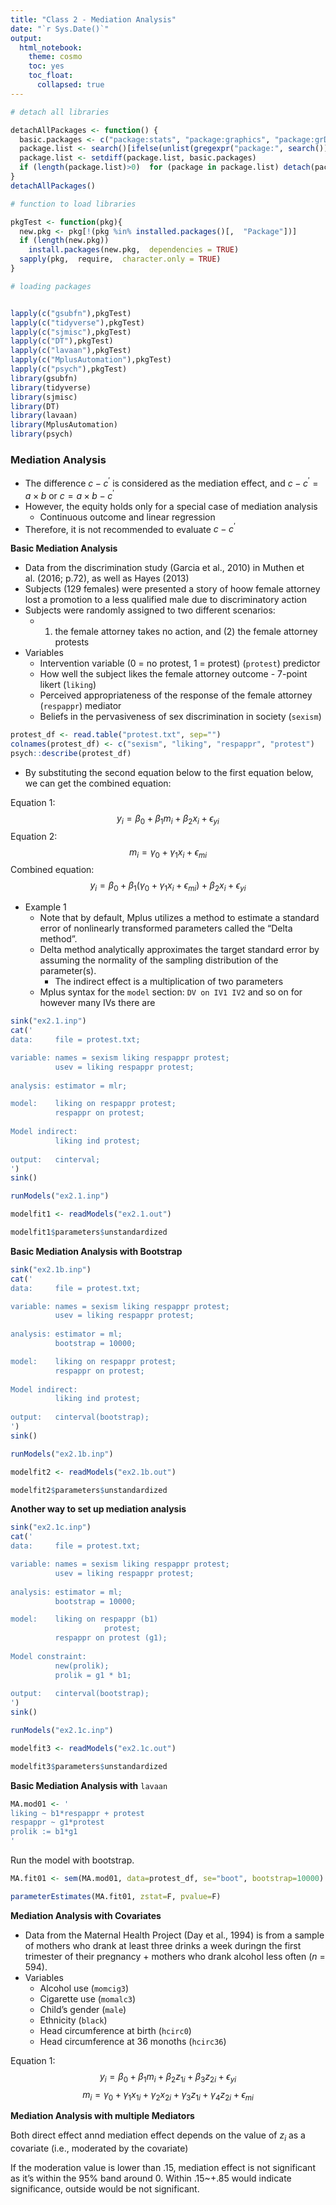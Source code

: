 ```yaml
---
title: "Class 2 - Mediation Analysis"
date: "`r Sys.Date()`"
output: 
  html_notebook:
    theme: cosmo
    toc: yes
    toc_float:
      collapsed: true
---
```


```r
# detach all libraries

detachAllPackages <- function() {
  basic.packages <- c("package:stats", "package:graphics", "package:grDevices", "package:utils", "package:datasets", "package:methods", "package:base")
  package.list <- search()[ifelse(unlist(gregexpr("package:", search()))==1, TRUE, FALSE)]
  package.list <- setdiff(package.list, basic.packages)
  if (length(package.list)>0)  for (package in package.list) detach(package,  character.only=TRUE)
}
detachAllPackages()

# function to load libraries

pkgTest <- function(pkg){
  new.pkg <- pkg[!(pkg %in% installed.packages()[,  "Package"])]
  if (length(new.pkg)) 
    install.packages(new.pkg,  dependencies = TRUE)
  sapply(pkg,  require,  character.only = TRUE)
}

# loading packages 


lapply(c("gsubfn"),pkgTest)
lapply(c("tidyverse"),pkgTest)
lapply(c("sjmisc"),pkgTest)
lapply(c("DT"),pkgTest)
lapply(c("lavaan"),pkgTest)
lapply(c("MplusAutomation"),pkgTest)
lapply(c("psych"),pkgTest)
library(gsubfn)
library(tidyverse)
library(sjmisc)
library(DT)
library(lavaan)
library(MplusAutomation)
library(psych)
```

### Mediation Analysis 

- The difference $c-c^\prime$ is considered as the mediation effect, and $c-c^\prime = a \times b$ or $c = a \times b - c^\prime$
- However, the equity holds only for a special case of mediation analysis 
  * Continuous outcome and linear regression 
- Therefore, it is not recommended to evaluate $c - c^\prime$

**Basic Mediation Analysis**

- Data from the discrimination study (Garcia et al., 2010) in Muthen et al. (2016; p.72), as well as Hayes (2013) 
- Subjects (129 females) were presented a story of hoow female attorney lost a promotion to a less qualified male due to discriminatory action 
- Subjects were randomly assigned to two different scenarios: 
  * (1) the female attorney takes no action, and (2) the female attorney protests 
- Variables 
  * Intervention variable (0 = no protest, 1 = protest) (`protest`) predictor 
  * How well the subject likes the female attorney outcome - 7-point likert (`liking`)
  * Perceived appropriateness of the response of the female attorney (`respappr`) mediator 
  * Beliefs in the pervasiveness of sex discrimination in society (`sexism`)
  
```r
protest_df <- read.table("protest.txt", sep="")
colnames(protest_df) <- c("sexism", "liking", "respappr", "protest")
psych::describe(protest_df)
```

- By substituting the second equation below to the first equation below, we can get the combined equation:  

Equation 1:
$$ y_i = \beta_0 + \beta_1m_i + \beta_2x_i+\epsilon_{yi}$$
Equation 2: 
$$ m_i = \gamma_0 + \gamma_1x_i+\epsilon_{mi}$$
Combined equation:
$$ y_i = \beta_0 + \beta_1(\gamma_0 + \gamma_1x_i + \epsilon_{mi})+\beta_2x_i+\epsilon_{yi}$$

- Example 1
  * Note that by default, Mplus utilizes a method to estimate a standard error of nonlinearly transformed parameters called the "Delta method". 
  * Delta method analytically approximates the target standard error by assuming the normality of the sampling distribution of the parameter(s). 
    - The indirect effect is a multiplication of two parameters 
  * Mplus syntax for the `model` section: `DV on IV1 IV2` and so on for however many IVs there are 
  
```r
sink("ex2.1.inp")
cat('
data:     file = protest.txt; 

variable: names = sexism liking respappr protest; 
          usev = liking respappr protest; 
          
analysis: estimator = mlr; 

model:    liking on respappr protest; 
          respappr on protest; 
          
Model indirect: 
          liking ind protest; 
          
output:   cinterval;
')
sink()

runModels("ex2.1.inp")

modelfit1 <- readModels("ex2.1.out")

modelfit1$parameters$unstandardized
```

**Basic Mediation Analysis with Bootstrap**

```r
sink("ex2.1b.inp")
cat('
data:     file = protest.txt; 

variable: names = sexism liking respappr protest; 
          usev = liking respappr protest; 
          
analysis: estimator = ml; 
          bootstrap = 10000;

model:    liking on respappr protest; 
          respappr on protest; 
          
Model indirect: 
          liking ind protest; 
          
output:   cinterval(bootstrap);
')
sink()

runModels("ex2.1b.inp")

modelfit2 <- readModels("ex2.1b.out")

modelfit2$parameters$unstandardized
```

**Another way to set up mediation analysis** 

```r
sink("ex2.1c.inp")
cat('
data:     file = protest.txt; 

variable: names = sexism liking respappr protest; 
          usev = liking respappr protest; 
          
analysis: estimator = ml; 
          bootstrap = 10000;

model:    liking on respappr (b1)
                     protest; 
          respappr on protest (g1); 
          
Model constraint: 
          new(prolik); 
          prolik = g1 * b1;
          
output:   cinterval(bootstrap);
')
sink()

runModels("ex2.1c.inp")

modelfit3 <- readModels("ex2.1c.out")

modelfit3$parameters$unstandardized
```

**Basic Mediation Analysis with** `lavaan`

```r
MA.mod01 <- '
liking ~ b1*respappr + protest 
respappr ~ g1*protest 
prolik := b1*g1
'
```

Run the model with bootstrap. 
```r
MA.fit01 <- sem(MA.mod01, data=protest_df, se="boot", bootstrap=10000)
```

```r
parameterEstimates(MA.fit01, zstat=F, pvalue=F)
```

**Mediation Analysis with Covariates** 

- Data from the Maternal Health Project (Day et al., 1994) is from a sample of mothers who drank at least three drinks a week duringn the first trimester of their pregnancy + mothers who drank alcohol less often ($n$ = 594). 
- Variables
  * Alcohol use (`momcig3`)
  * Cigarette use (`momalc3`)
  * Child's gender (`male`)
  * Ethnicity (`black`)
  * Head circumference at birth (`hcirc0`)
  * Head circumference at 36 monoths (`hcirc36`)

Equation 1: 
$$
y_i = \beta_0+\beta_1 m_i+\beta_2z_{1i}+\beta_3z_{2i}+\epsilon_{yi}
$$
$$
m_i=\gamma_0+\gamma_1x_{1i}+\gamma_2x_{2i}+\gamma_3z_{1i}+\gamma_4z_{2i}+\epsilon_{mi}
$$

**Mediation Analysis with multiple Mediators**

Both direct effect annd mediation effect depends on the value of $z_i$ as a covariate (i.e., moderated by the covariate)

If the moderation value is lower than .15, mediation effect is not significant as it's within the 95% band around 0. Within .15~+.85 would indicate significance, outside would be not significant. 
